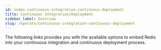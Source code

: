 ```yaml
---
id: index-continuous-integration-continuous-deployment
title: Continuous Integration/Deployment
sidebar_label: Overview
slug: /operate/continuous-integration-continuous-deployment
---
```





The following links provides you with the available options to embed Redis into your continuous integration and continuous deployment process.

<div class="row">
    <div class="col">
        <RedisCard
            title="How to Deploy a Redis Enterprise Database from a Jenkins Pipeline"
            description="Learn how to deploy Redis Enterprise Database from a Jenkins Pipeline"
            page="/operate/continuous-integration-continuous-deployment/jenkins"
            />
    </div>

   <div class="col">
        <RedisCard
            title="ArgoCD - What It Is And Why It Should Be Part of Your Redis CI-CD Pipeline"
            description="Learn about ArgoCD and implement voting app using Redis"
            page="/operate/continuous-integration-continuous-deployment/argocd"
            />
     </div>

  </div>


